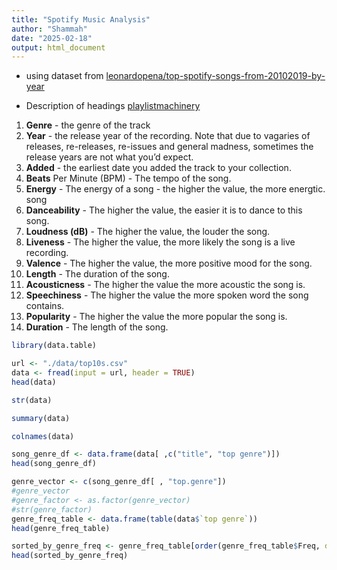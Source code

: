```yaml
---
title: "Spotify Music Analysis"
author: "Shammah"
date: "2025-02-18"
output: html_document
---
```


- using dataset from [leonardopena/top-spotify-songs-from-20102019-by-year](https://www.kaggle.com/datasets/leonardopena/top-spotify-songs-from-20102019-by-year)

- Description of headings [playlistmachinery](http://organizeyourmusic.playlistmachinery.com/#)


1. **Genre** - the genre of the track
2. **Year** - the release year of the recording. Note that due to vagaries of releases, re-releases, re-issues and general madness, sometimes the release years are not what you'd expect.
3. **Added** - the earliest date you added the track to your collection.
4. **Beats** Per Minute (BPM) - The tempo of the song.
5. **Energy** - The energy of a song - the higher the value, the more energtic. song
6. **Danceability** - The higher the value, the easier it is to dance to this song.
7. **Loudness (dB)** - The higher the value, the louder the song.
8. **Liveness** - The higher the value, the more likely the song is a live recording.
9. **Valence** - The higher the value, the more positive mood for the song.
10. **Length** - The duration of the song.
11. **Acousticness** - The higher the value the more acoustic the song is.
12. **Speechiness** - The higher the value the more spoken word the song contains.
14. **Popularity** - The higher the value the more popular the song is.
15. **Duration** - The length of the song. 

```r
library(data.table)

url <- "./data/top10s.csv"
data <- fread(input = url, header = TRUE)
head(data)
```
```r
str(data)
```
```r
summary(data)
```
```r
colnames(data)
```
```r
song_genre_df <- data.frame(data[ ,c("title", "top genre")])
head(song_genre_df)
```
```r
genre_vector <- c(song_genre_df[ , "top.genre"])
#genre_vector
#genre_factor <- as.factor(genre_vector)
#str(genre_factor)
genre_freq_table <- data.frame(table(data$`top genre`))
head(genre_freq_table)
```
```r
sorted_by_genre_freq <- genre_freq_table[order(genre_freq_table$Freq, decreasing = TRUE), ]
head(sorted_by_genre_freq)
```

